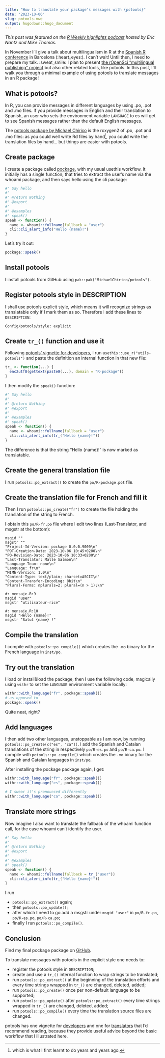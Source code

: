 ```yaml
---
title: "How to translate your package's messages with {potools}"
date: '2023-10-06'
slug: potools-mwe
output: hugodown::hugo_document
---
```


*This post was featured on the [R Weekly highlights podcast](https://rweekly.fireside.fm/140) hosted by Eric Nantz and Mike Thomas.*

In November I'll give a talk about multilingualism in R at the [Spanish R conference](https://eventum.upf.edu/101896/programme/ii-conference-of-r-and-xiii-workshop-for-r-users.html) in Barcelona (:heart_eyes:).
I can't wait!
Until then, I need to prepare my talk. :sweat_smile:
I plan to present [the rOpenSci "multilingual publishing" project](https://ropensci.org/multilingual-publishing/) but also other related tools, like potools.
In this post, I'll walk you through a minimal example of using potools to translate messages in an R package!

## What is potools?

In R, you can provide messages in different languages by using .po, .pot and .mo files.
If you provide messages in English and their translation to Spanish, an user who sets the environment variable `LANGUAGE` to es will get to see Spanish messages rather than the default English messages.

The [potools package by Michael Chirico](https://michaelchirico.github.io/potools/) is the roxygen2 of .po, .pot and .mo files: as you could well write Rd files by hand[^rd], you could write the translation files by hand...
but things are easier with potools.

[^rd]: which is what I first learnt to do years and years ago.

## Create package

I create a package called [pockage](https://github.com/maelle/pockage), with my usual usethis workflow.
It initially has a single function, that tries to extract the user's name via
the whoami package, and then says hello using the cli package:

```r
#' Say hello
#'
#' @return Nothing
#' @export
#'
#' @examples
#' speak()
speak <- function() {
  name <- whoami::fullname(fallback = "user")
  cli::cli_alert_info("Hello {name}!")
}
```

Let's try it out:

```r
pockage::speak()
```

## Install potools

I install potools from GitHub using `pak::pak("MichaelChirico/potools")`.

## Register potools style in DESCRIPTION

I shall use potools explicit style, which means it will recognize strings as translatable only if I mark them as so.
Therefore I add these lines to `DESCRIPTION`:

```
Config/potools/style: explicit
```

## Create `tr_()` function and use it

Following [potools' vignette for developers](https://michaelchirico.github.io/potools/articles/developers.html), I run `usethis::use_r("utils-potools")` and paste the definition an internal function in that new file:

```r
tr_ <- function(...) {
  enc2utf8(gettext(paste0(...), domain = "R-pockage"))
}

```

I then modify the `speak()` function:

```r
#' Say hello
#'
#' @return Nothing
#' @export
#'
#' @examples
#' speak()
speak <- function() {
  name <- whoami::fullname(fallback = "user")
  cli::cli_alert_info(tr_("Hello {name}!"))
}
```

The difference is that the string "Hello {name}!" is now marked as translatable.

## Create the general translation file

I run `potools::po_extract()` to create the `po/R-pockage.pot` file.

## Create the translation file for French and fill it
Then I run `potools::po_create("fr")` to create the file holding the translation of the string to French.

I obtain this `po/R-fr.po` file where I edit two lines (Last-Translator, and msgstr at the bottom):

```
msgid ""
msgstr ""
"Project-Id-Version: pockage 0.0.0.9000\n"
"POT-Creation-Date: 2023-10-06 10:45+0200\n"
"PO-Revision-Date: 2023-10-06 10:33+0200\n"
"Last-Translator: Malle Salmon\n"
"Language-Team: none\n"
"Language: fr\n"
"MIME-Version: 1.0\n"
"Content-Type: text/plain; charset=ASCII\n"
"Content-Transfer-Encoding: 8bit\n"
"Plural-Forms: nplurals=2; plural=(n > 1);\n"

#: mensaje.R:9
msgid "user"
msgstr "utilisateur·rice"

#: mensaje.R:10
msgid "Hello {name}!"
msgstr "Salut {name} !"
```

## Compile the translation

I compile with `potools::po_compile()` which creates the `.mo` binary for the French language in `inst/po`.

## Try out the translation

I load or install&load the package, then I use the following code, magically using `withr` to set the `LANGUAGE` environment variable locally:

```r
withr::with_language("fr", pockage::speak())
# as opposed to
pockage::speak()
```

Quite neat, right?

## Add languages

I then add two other languages, unstoppable as I am now, by running `potools::po_create(c("es", "ca"))`.
I add the Spanish and Catalan translations of the string in respectively `po/R-es.po` and `po/R-ca.po`.
I compile with `potools::po_compile()` which creates the `.mo` binary for the Spanish and Catalan languages in `inst/po`.

After installing the pockage package again, I get:

```r
withr::with_language("fr", pockage::speak())
withr::with_language("es", pockage::speak())

# I swear it's pronounced differently
withr::with_language("ca", pockage::speak())
```

## Translate more strings

Now imagine I also want to translate the fallback of the whoami function call, for the case whoami can't identify the user.

```r
#' Say hello
#'
#' @return Nothing
#' @export
#'
#' @examples
#' speak()
speak <- function() {
  name <- whoami::fullname(fallback = tr_("user"))
  cli::cli_alert_info(tr_("Hello {name}!"))
}
```

I run

- `potools::po_extract()` again;
- then `potools::po_update()`;
- after which I need to go add a msgstr under `msgid "user"` in `po/R-fr.po`, `po/R-es.po`, `po/R-ca.po`;
- finally I run `potools::po_compile()`.

## Conclusion

Find my final pockage package on [GitHub](https://github.com/maelle/pockage).

To translate messages with potools in the explicit style one needs to:

- register the potools style in `DESCRIPTION`;
- create and use a `tr_()` internal function to wrap strings to be translated;
- run `potools::po_extract()` at the beginning of the translation efforts and every time strings wrapped in `tr_()` are changed, deleted, added; 
- run `potools::po_create()` once per non-default language to be supported;
- run `potools::po_update()` after `potools::po_extract()` every time strings wrapped in `tr_()` are changed, deleted, added; 
- run `potools::po_compile()` every time the translation source files are changed.

potools has one vignette for [developers](https://michaelchirico.github.io/potools/articles/developers.html) and one for [translators](https://michaelchirico.github.io/potools/articles/translators.html) that I'd recommend reading, because they provide useful advice beyond the basic workflow that I illustrated here.